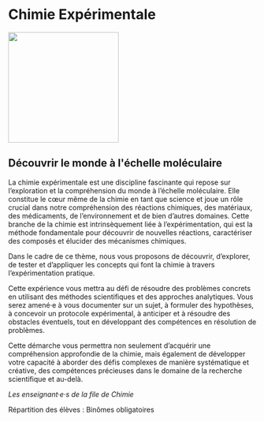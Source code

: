 # Chimie Expérimentale

::: {.center data-latex=""}
![](images/chimie-experimentale.png){height=16em}
:::

## Découvrir le monde à l&#039;échelle moléculaire {-}

La chimie expérimentale est une discipline fascinante qui repose sur
l'exploration et la compréhension du monde à l'échelle moléculaire.
Elle constitue le cœur même de la chimie en tant que science et joue un
rôle crucial dans notre compréhension des réactions chimiques, des
matériaux, des médicaments, de l'environnement et de bien d'autres
domaines. Cette branche de la chimie est intrinsèquement liée à
l'expérimentation, qui est la méthode fondamentale pour découvrir de
nouvelles réactions, caractériser des composés et élucider des
mécanismes chimiques.

Dans le cadre de ce thème, nous vous proposons de découvrir,
d'explorer, de tester et d'appliquer les concepts qui font la chimie à
travers l'expérimentation pratique.

Cette expérience vous mettra au défi de résoudre des problèmes concrets
en utilisant des méthodes scientifiques et des approches analytiques.
Vous serez amené·e à vous documenter sur un sujet, à formuler des
hypothèses, à concevoir un protocole expérimental, à anticiper et à
résoudre des obstacles éventuels, tout en développant des compétences en
résolution de problèmes.

Cette démarche vous permettra non seulement d'acquérir une
compréhension approfondie de la chimie, mais également de développer
votre capacité à aborder des défis complexes de manière systématique et
créative, des compétences précieuses dans le domaine de la recherche
scientifique et au-delà.

::: {.signature data-latex=""}
_Les enseignant·e·s de la file de Chimie_
:::
Répartition des élèves : Binômes obligatoires